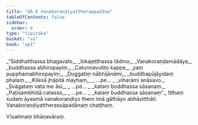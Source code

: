 ```yaml
---
title: "46.6 Vanakoraṇḍiyattheraapadāna"
tableOfContents: false
sidebar:
  order: 6
type: "tipitaka"
basket: "su"
book: "ap1"
---
```



<DynamicBreadcrumb />

<Division number="32" book="ap1" bookNo="20" page="431">

<Paragraph number="5920" type="verses" book="ap1">
_“Siddhatthassa bhagavato,_  
_lokajeṭṭhassa tādino;_  
_Vanakoraṇḍamādāya,_  
_buddhassa abhiropayiṃ._  

</Paragraph>

</Division>
<Division number="33" book="ap1" bookNo="20" page="431">

<Paragraph number="5921" type="verses" book="ap1">
_Catunnavutito kappe,_  
_yaṃ pupphamabhiropayiṃ;_  
_Duggatiṃ nābhijānāmi,_  
_buddhapūjāyidaṃ phalaṃ._  

</Paragraph>

</Division>
<Division number="34" book="ap1" bookNo="20" page="432">

<Paragraph number="5922" type="verses" book="ap1">
_Kilesā jhāpitā mayhaṃ,_  
_ …pe… _  
_viharāmi anāsavo._  

</Paragraph>

</Division>
<Division number="35" book="ap1" bookNo="20" page="432">

<Paragraph number="5923" type="verses" book="ap1">
_Svāgataṃ vata me āsi,_  
_ …pe… _  
_kataṃ buddhassa sāsanaṃ._  

</Paragraph>

</Division>
<Division number="36" book="ap1" bookNo="20" page="432">

<Paragraph number="5924" type="verses" book="ap1">
_Paṭisambhidā catasso,_  
_ …pe… _  
_kataṃ buddhassa sāsanaṃ”._  

</Paragraph>

<Paragraph number="5925" book="ap1">
Itthaṃ sudaṃ āyasmā vanakoraṇḍiyo thero imā gāthāyo abhāsitthāti.

</Paragraph>
</Division>

<Paragraph number="5926" type="center" book="ap1">
Vanakoraṇḍiyattherassāpadānaṃ chaṭṭhaṃ.

  
Vīsatimaṃ bhāṇavāraṃ.
</Paragraph>